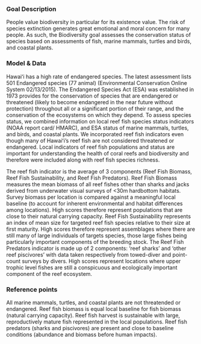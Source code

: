 ### Goal Description

People value biodiversity in particular for its existence value. The risk of species extinction generates great emotional and moral concern for many people. As such, the Biodiversity goal assesses the conservation status of species based on assessments of fish, marine mammals, turtles and birds, and coastal plants. 


### Model & Data 

Hawaiʻi has a high rate of endangered species. The latest assessment lists 501 Endangered species (77 animal) (Environmental Conservation Online System 02/13/2015). The Endangered Species Act (ESA) was established in 1973 provides for the conservation of species that are endangered or threatened (likely to become endangered in the near future without protection) throughout all or a significant portion of their range, and the conservation of the ecosystems on which they depend. To assess species status, we combined information on local reef fish species status indicators (NOAA report card/ HMARC), and ESA status of marine mammals, turtles, and birds, and coastal plants. We incorporated reef fish indicators even though many of Hawaiʻi’s reef fish are not considered threatened or endangered. Local indicators of reef fish populations and status are important for understanding the health of coral reefs and biodiversity and therefore were included along with reef fish species richness.

The reef fish indicator is the average of 3 components (Reef Fish Biomass, Reef Fish Sustainability, and Reef Fish Predators). Reef Fish Biomass measures the mean biomass of all reef fishes other than sharks and jacks derived from underwater visual surveys of <30m hardbottom habitats. Survey biomass per location is compared against a meaningful local baseline (to account for inherent environmental and habitat differences among locations). High scores therefore represent populations that are close to their natural carrying capacity. Reef Fish Sustainability represents an index of mean size for targeted reef fish species relative to their size at first maturity. High scores therefore represent assemblages where there are still many of large individuals of targets species, those large fishes being particularly important components of the breeding stock. The Reef Fish Predators indicator is made up of 2 components: ‘reef sharks’ and ‘other reef piscivores’ with data taken respectively from towed-diver and point-count surveys by divers. High scores represent locations where upper trophic level fishes are still a conspicuous and ecologically important component of the reef ecosystem.



### Reference points 

All marine mammals, turtles, and coastal plants are not threatended or endangered.
Reef fish biomass is equal local baseline for fish biomass (natural carrying capacity).
Reef fish harvest is sustainable with large, reproductively mature fish represented in the local populations.
Reef fish predators (sharks and piscivores) are present and close to baseline conditions (abundance and biomass before human impacts).

